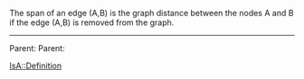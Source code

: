The span of an edge (A,B) is the graph distance between the nodes A and B if the edge (A,B) is removed from the graph.
----
Parent: {{link|target=Social Networks}}
Parent: {{link|target=Graph Theory}}

[[IsA::Definition]]